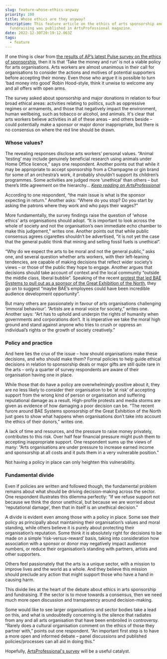 ```yaml
---
slug: feature-whose-ethics-anyway
priority: 100
title: Whose ethics are they anyway?
description: This feature article on the ethics of arts sponsorship and
  fundraising was published in ArtsProfessional magazine.
date: 2022-12-30T20:19:12.063Z
tags:
  - feature
---
```

If one thing is clear from [the results of AP’s latest Pulse survey on the ethics of sponsorship](https://www.artsprofessional.co.uk/pulse/survey-report/pulse-report-ethics-arts-sponsorship-risks-accepting-money), then it is that ‘Take the money and run’ is not a viable policy for arts organisations. Arts workers are almost unanimous in their call for organisations to consider the actions and motives of potential supporters before accepting their money. Even those who argue it is possible to turn ‘bad money into good’ Robin Hood-style, think it unwise to welcome any and all offers with open arms.

The survey asked about sponsorship and major donations in relation to four broad ethical areas: activities relating to politics, such as oppressive regimes or armaments, and those that negatively impact the environment, human wellbeing, such as tobacco or alcohol, and animals. It's clear that arts workers believe activities in all of these areas – and others beside – could potentially make a sponsor or major donor inappropriate, but there is no consensus on where the red line should be drawn.

### Whose values?

The revealing responses disclose arts workers’ personal values. “Animal ‘testing’ may include genuinely beneficial research using animals under Home Office licence,” says one respondent. Another points out that while it may be appropriate to accept sponsorship from a Champagne or gin brand for some of an orchestra’s work, it probably shouldn’t support its children’s programmes. Some activities are judged more ‘unethical’ than others – but there’s little agreement on the hierarchy... *[Keep reading on ArtsProfessional](https://www.artsprofessional.co.uk/magazine/article/whose-ethics-are-they-anyway)*

According to one respondent, “the main issue is what is the sponsor expecting in return.” Another asks: “Where do you stop? Do you start by asking the patrons where they work and who pays their wages?”

More fundamentally, the survey findings raise the question of ‘whose ethics’ arts organisations should adopt. “It is important to look across the whole of society and not the organisation’s own immediate echo chamber to make this judgement,” writes one. Another points out that while public consensus agrees cigarettes shouldn’t be advertised, “it is not yet the case that the general public think that mining and selling fossil fuels is unethical”.

“Why do we expect the arts to be moral and not the general public,” asks one, and several question whether arts workers, with their left-leaning tendencies, are capable of making decisions that reflect wider society’s views – or those of the public they hope to engage. Another argues that decisions should take account of context and the local community “outside the middle class, liberal bubble”. Speaking of the recent [protest that led BAE Systems to pull out as a sponsor of the Great Exhibition of the North](https://www.artsprofessional.co.uk/news/arms-dealer-ends-arts-festival-sponsorship-following-backlash), they go on to suggest “maybe BAE’s employees could have been incredible audience development opportunity”.

But many others are passionately in favour of arts organisations challenging ‘immoral behaviour’. “Artists are a moral voice for society,” writes one. Another says: “Art has to uphold and underpin the rights of humanity when governments and corporations don’t. It is imperative we take the moral high ground and stand against anyone who tries to crush or oppress an individual’s rights or the growth of society creatively.”

### Policy and practice

And here lies the crux of the issue – how should organisations make these decisions, and who should make them? Formal policies to help guide ethical decisions in relation to sponsorship deals or major gifts are still quite rare in the arts – only a quarter of survey respondents are aware of their organisation having one in place.

While those that do have a policy are overwhelmingly positive about it, they are no less likely to consider their organisation to be ‘at risk’ of accepting support from the wrong kind of person or organisation and suffering reputational damage as a result. High-profile protests and media storms are given as evidence of how damaging a poor decision can be. “The recent furore around BAE Systems sponsorship of the Great Exhibition of the North just goes to show what happens when organisations don’t take into account the ethics of their donors,” writes one.

A lack of time and resources, and the pressure to raise money privately, contributes to this risk. Over half fear financial pressure might push them to accepting inappropriate support. One respondent sums up the views of many: “Arts organisations are under pressure to increase earned income and sponsorship at all costs and it puts them in a very vulnerable position.”

Not having a policy in place can only heighten this vulnerability.

### Fundamental divide

Even if policies are written and followed though, the fundamental problem remains about what should be driving decision-making across the sector. One respondent illustrates this dilemma perfectly: “If we refuse support not because we think the donor unethical, but because we are worried about ‘reputational damage’, then that in itself is an unethical decision.”

A divide is evident even among those with a policy in place. Some see their policy as principally about maintaining their organisation’s values and moral standing, while others believe it is purely about protecting their organisation’s reputation. Some think it is absolutely right for decisions to be made on a simple ‘risk-versus-reward’ basis, taking into consideration how association with a sponsor or donor may negatively impact audience numbers, or reduce their organisation’s standing with partners, artists and other supporters.

Others feel passionately that the arts is a unique sector, with a mission to improve lives and the world as a whole. And they believe this mission should preclude any action that might support those who have a hand in causing harm.

This divide lies at the heart of the debate about ethics in arts sponsorship and fundraising. If the sector is to move towards a consensus, then we need much more open discussion and transparency around decision-making.

Some would like to see larger organisations and sector bodies take a lead on this, and what is undoubtedly concerning is the silence that radiates from any and all arts organisation that have been embroiled in controversy. “Rarely does a cultural organisation comment on the ethics of those they partner with,” points out one respondent. “An important first step is to have a more open and informed debate – panel discussions and published policies/processes can all aid in doing this.”

Hopefully, [ArtsProfessional's survey](https://www.artsprofessional.co.uk/pulse/survey-report/pulse-report-ethics-arts-sponsorship) will be a useful catalyst.